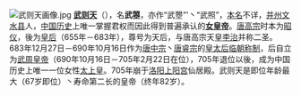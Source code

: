[[File:武则天画像.jpg|left]]
'''[[武则天|武则天]]'''（{{bd|624年|2月17日|705年|12月16日|catIdx=W武}}），名'''武曌'''，亦作“武瞾”'丶“武照”，[[本名|本名]]不详，[[并州|并州]][[文水县|文水县]]人，[[中国历史|中国历史]]上唯一掌握君权而因此得到普遍承认的'''[[女皇帝|女皇帝]]'''。[[唐高宗|唐高宗]]时本为[[昭仪|昭仪]]，後为[[皇后|皇后]]（655年－683年），尊号为天后，与唐高宗天皇[[李治|李治]]并称二圣。683年12月27日－690年10月16日作为[[唐中宗|唐中宗]]丶[[唐睿宗|唐睿宗]]的[[皇太后|皇太后]][[临朝称制|临朝称制]]，后自立为[[武周|武周]][[皇帝|皇帝]]（690年10月16日－705年2月22日在位），705年退位以後，成为中国历史上唯一一位女性[[太上皇|太上皇]]。705年崩于[[洛阳|洛阳]][[上阳宫|上阳宫]]仙居殿。武则天是即位年龄最大（67岁即位）丶寿命第二长的皇帝（终年82岁）。